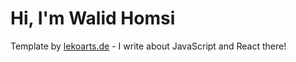 # Hi, I'm Walid Homsi

Template by [lekoarts.de](https://www.lekoarts.de?utm_source=cara&utm_medium=Starter) - I write about JavaScript and React there!
